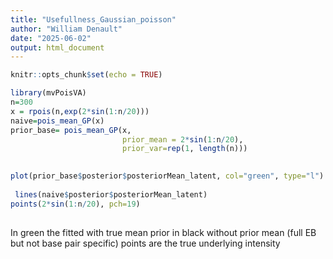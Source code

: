 ```yaml
---
title: "Usefullness_Gaussian_poisson"
author: "William Denault"
date: "2025-06-02"
output: html_document
---
```


```r
knitr::opts_chunk$set(echo = TRUE)
```
 
```r
library(mvPoisVA)
n=300
x = rpois(n,exp(2*sin(1:n/20)))
naive=pois_mean_GP(x)
prior_base= pois_mean_GP(x,
                         prior_mean = 2*sin(1:n/20),
                         prior_var=rep(1, length(n)))
                         
```

 

```r
                         
plot(prior_base$posterior$posteriorMean_latent, col="green", type="l")
                         
 lines(naive$posterior$posteriorMean_latent)
points(2*sin(1:n/20), pch=19)
                 
```

 In green the fitted with true mean prior in black without prior mean (full EB but not base pair specific) points are the true underlying intensity
